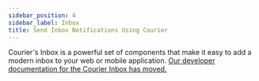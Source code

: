 ```yaml
---
sidebar_position: 4
sidebar_label: Inbox
title: Send Inbox Notifications Using Courier
---
```


Courier's Inbox is a powerful set of components that make it easy to add a modern inbox to your web or mobile application. [Our developer documentation for the Courier Inbox has moved.](../../inbox/intro.mdx)